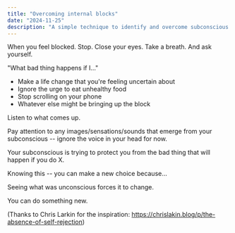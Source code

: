 ```yaml
---
title: "Overcoming internal blocks"
date: "2024-11-25"
description: "A simple technique to identify and overcome subconscious resistance"
---
```


When you feel blocked. Stop. Close your eyes. Take a breath. And ask yourself.

"What bad thing happens if I..."

- Make a life change that you're feeling uncertain about
- Ignore the urge to eat unhealthy food
- Stop scrolling on your phone
- Whatever else might be bringing up the block

Listen to what comes up.

Pay attention to any images/sensations/sounds that emerge from your subconscious -- ignore the voice in your head for now.

Your subconscious is trying to protect you from the bad thing that will happen if you do X.

Knowing this -- you can make a new choice because...

Seeing what was unconscious forces it to change.

You can do something new.

(Thanks to Chris Larkin for the inspiration: https://chrislakin.blog/p/the-absence-of-self-rejection)